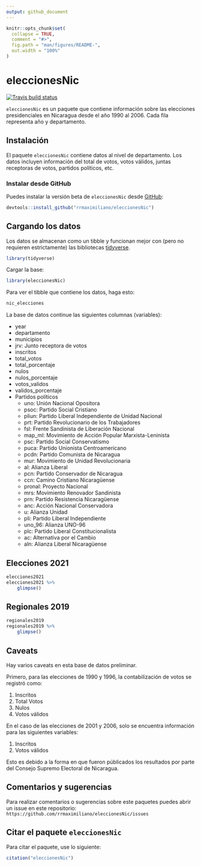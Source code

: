 ```yaml
---
output: github_document
---
```


<!-- README.md is generated from README.Rmd. Please edit that file -->

```r
knitr::opts_chunk$set(
  collapse = TRUE,
  comment = "#>",
  fig.path = "man/figures/README-",
  out.width = "100%"
)
```

# eleccionesNic

<!-- badges: start -->
[![Travis build status](https://travis-ci.com/RRMaximiliano/eleccionesNic.svg?branch=master)](https://travis-ci.com/RRMaximiliano/eleccionesNic)
<!-- badges: end -->


`eleccionesNic` es un paquete que contiene información sobre las elecciones presidenciales en Nicaragua desde el año 1990 al 2006. Cada fila representa año y departamento.

## Instalación

El paquete `eleccionesNic` contiene datos al nivel de departamento. Los datos incluyen información del total de votos, votos válidos, juntas receptoras de votos, partidos políticos, etc.

### Instalar desde GitHub

Puedes instalar la versión beta de `eleccionesNic` desde [GitHub](https://github.com/rrmaximiliano/eleccionesNic):

```r
devtools::install_github("rrmaximiliano/eleccionesNic")
```

## Cargando los datos

Los datos se almacenan como un tibble y funcionan mejor con (pero no requieren estrictamente) las bibliotecas [tidyverse](http://tidyverse.org/).

```r
library(tidyverse)
```

Cargar la base:

```r
library(eleccionesNic)
```

Para ver el tibble que contiene los datos, haga esto:

```r
nic_elecciones
```

La base de datos continue las siguientes columnas (variables):
  
* year
* departamento
* municipios
* jrv: Junto receptora de votos
* inscritos
* total_votos
* total_porcentaje
* nulos
* nulos_porcentaje
* votos_validos
* validos_porcentaje
* Partidos políticos
  * uno: Unión Nacional Opositora
  * psoc: Partido Social Cristiano
  * pliun: Partido Liberal Independiente de Unidad Nacional 
  * prt: Partido Revolucionario de los Trabajadores
  * fsl: Frente Sandinista de Liberación Nacional
  * map_ml: Movimiento de Acción Popular Marxista-Leninista
  * psc: Partido Social Conservatismo
  * puca: Partido Unionista Centroamericano 
  * pcdn: Partido Comunista de Nicaragua
  * mur: Movimiento de Unidad Revolucionaria
  * al: Alianza Liberal 
  * pcn: Partido Conservador de Nicaragua   
  * ccn: Camino Cristiano Nicaragüense
  * pronal: Proyecto Nacional
  * mrs: Movimiento Renovador Sandinista
  * prn: Partido Resistencia Nicaragüense
  * anc: Acción Nacional Conservadora
  * u: Alianza Unidad
  * pli: Partido Liberal Independiente
  * uno_96: Alianza UNO-96
  * plc: Partido Liberal Constitucionalista
  * ac: Alternativa por el Cambio 
  * aln: Alianza Liberal Nicaragüense

## Elecciones 2021

```r
elecciones2021
elecciones2021 %>% 
    glimpse()
```

## Regionales 2019

```r
regionales2019
regionales2019 %>% 
    glimpse()
```

## Caveats

Hay varios caveats en esta base de datos preliminar. 

Primero, para las elecciones de 1990 y 1996, la contabilización de votos se registró como:

1. Inscritos
2. Total Votos
3. Nulos
4. Votos válidos

En el caso de las elecciones de 2001 y 2006, solo se encuentra información para las siguientes variables: 

1. Inscritos
2. Votos válidos

Esto es debido a la forma en que fueron públicados los resultados por parte del Consejo Supremo Electoral de Nicaragua.

## Comentarios y sugerencias

Para realizar comentarios o sugerencias sobre este paquetes puedes abrir un issue en este repositorio: `https://github.com/rrmaximiliano/eleccionesNic/issues`

## Citar el paquete `eleccionesNic`

Para citar el paquete, use lo siguiente:

```r
citation("eleccionesNic")
```
